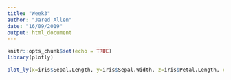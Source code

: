 ```yaml
---
title: "Week3"
author: "Jared Allen"
date: "16/09/2019"
output: html_document
---
```


```r
knitr::opts_chunk$set(echo = TRUE)
library(plotly)
```


```r
plot_ly(x=iris$Sepal.Length, y=iris$Sepal.Width, z=iris$Petal.Length, color=iris$Species,alpha=0.8)

```

